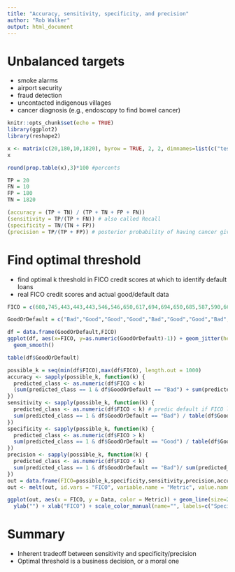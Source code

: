 ---
title: "Accuracy, sensitivity, specificity, and precision"
author: "Rob Walker"
output: html_document
---

# Unbalanced targets
- smoke alarms
- airport security
- fraud detection
- uncontacted indigenous villages
- cancer diagnosis (e.g., endoscopy to find bowel cancer)

```{r}
knitr::opts_chunk$set(echo = TRUE)
library(ggplot2)
library(reshape2)

x <- matrix(c(20,180,10,1820), byrow = TRUE, 2, 2, dimnames=list(c("test positive","test negative"),c("cancer 1.5%","no cancer 98.5%")))
x

round(prop.table(x),3)*100 #percents

TP = 20
FN = 10
FP = 180
TN = 1820

(accuracy = (TP + TN) / (TP + TN + FP + FN))
(sensitivity = TP/(TP + FN)) # also called Recall
(specificity = TN/(TN + FP)) 
(precision = TP/(TP + FP)) # posterior probability of having cancer given a positive test

```

# Find optimal threshold
- find optimal k threshold in FICO credit scores at which to identify default loans
- real FICO credit scores and actual good/default data

```{r}
FICO = c(608,745,443,443,443,546,546,650,617,694,694,650,685,587,590,665,644,593,635,545,466,466,466, 720,646,569,569,619,573,582,582,643,664,664,560,560,600,600,532,614,532,434,468,616,489,680,462,462)

GoodOrDefault = c("Bad","Good","Good","Good","Bad","Good","Good","Bad","Good","Good","Good","Bad","Good","Good","Good","Good","Good","Good","Good","Good","Bad","Good","Bad","Bad","Bad","Good","Bad","Bad","Bad","Good","Good","Bad","Bad","Good","Good","Good","Good","Good","Bad","Good","Bad","Bad","Bad","Bad","Bad","Good","Good","Good")

df = data.frame(GoodOrDefault,FICO)
ggplot(df, aes(x=FICO, y=as.numeric(GoodOrDefault)-1)) + geom_jitter(height=0.05) +
  geom_smooth()

table(df$GoodOrDefault)

possible_k = seq(min(df$FICO),max(df$FICO), length.out = 1000)
accuracy <- sapply(possible_k, function(k) {
  predicted_class <- as.numeric(df$FICO < k)
  (sum(predicted_class == 1 & df$GoodOrDefault == "Bad") + sum(predicted_class == 0 & df$GoodOrDefault == "Good")) / dim(df)[1]
})
sensitivity <- sapply(possible_k, function(k) {
  predicted_class <- as.numeric(df$FICO < k) # predic default if FICO lower than threshold
  sum(predicted_class == 1 & df$GoodOrDefault == "Bad") / table(df$GoodOrDefault)[1]
})
specificity <- sapply(possible_k, function(k) {
  predicted_class <- as.numeric(df$FICO > k)
  sum(predicted_class == 1 & df$GoodOrDefault == "Good") / table(df$GoodOrDefault)[2]
})
precision <- sapply(possible_k, function(k) {
  predicted_class <- as.numeric(df$FICO < k)
  sum(predicted_class == 1 & df$GoodOrDefault == "Bad")/ sum(predicted_class)
})
out = data.frame(FICO=possible_k,specificity,sensitivity,precision,accuracy)
out <- melt(out, id.vars = "FICO", variable.name = "Metric", value.name = "Data")

ggplot(out, aes(x = FICO, y = Data, color = Metric)) + geom_line(size=2) +
  ylab("") + xlab("FICO") + scale_color_manual(name="", labels=c("Specificity","Sensitivity","Precision","Accuracy"), values=c("red","green","blue","orange"))


```

# Summary
- Inherent tradeoff between sensitivity and specificity/precision
- Optimal threshold is a business decision, or a moral one

